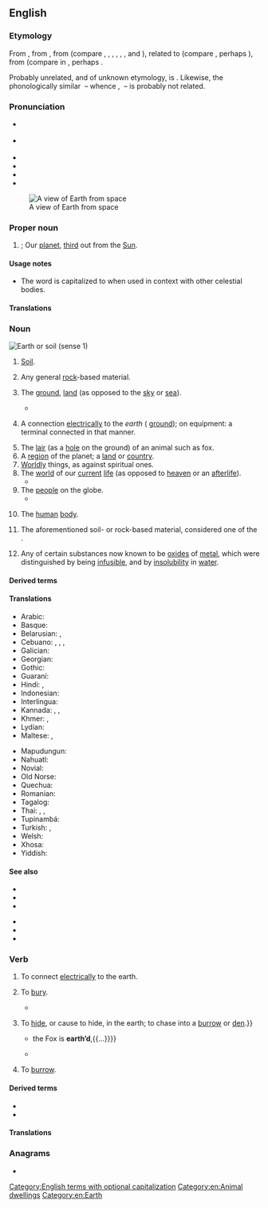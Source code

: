 {{also|Earth}}
==English==
{{wikipedia}}

===Etymology===
From {{inh|en|enm|erthe}}, from {{inh|en|ang|eorþe||earth, ground, soil, dry land}}, from {{inh|en|gem-pro|*erþō||earth, ground, soil}} (compare {{cog|fy|ierde}}, {{cog|nds|Eerd}}, {{cog|nl|aarde}}, {{cog|nds-nl|eerde}}, {{cog|de|Erde}}, {{cog|da|-}}, {{cog|sv|-}} and {{cog|no|jord}}), related to {{m|gem-pro|*erwô||earth}} (compare {{cog|goh|ero}}, perhaps {{cog|non|jǫrfi}}), from {{der|en|ine-pro|*h₁er-}} (compare {{cog|grc|*ἔρα}} in {{m|grc|ἔραζε||on the ground}}, perhaps {{cog|txb|yare||gravel}}.

Probably unrelated, and of unknown etymology, is {{noncog|xcl|երկիր||earth}}. Likewise, the phonologically similar {{cog|sem-pro|*ʔarṣ́-}}&nbsp;– whence {{noncog|ar|أَرْض}}, {{noncog|he|אֶרֶץ|tr=ʾereṣ}}&nbsp;– is probably not related.

===Pronunciation===
* {{a|RP}} {{IPA|en|/ɜːθ/}}
* {{a|US}} {{IPA|en|/ɝθ/}}
* {{audio|en|en-us-earth.ogg|Audio (US)}}
* {{audio|en|En-uk-earth.ogg|Audio (UK)}}
* {{audio|en|LL-Q1860 (eng)-Back ache-earth.wav|Audio}}
* {{rhymes|en|ɜː(ɹ)θ}}

[[File:Earth Western Hemisphere.jpg|thumbnail|right|A view of Earth from space]]

===Proper noun===
{{en-proper noun}}

# {{senseid|en|Q2}} {{alternative case form of|en|Earth}}; Our [[planet]], [[third]] out from the [[Sun]].
#: {{ux|en|The astronauts saw the '''earth''' from the porthole.}}

====Usage notes====
* The word {{m-self|en|earth}} is capitalized to {{m|en|Earth}} when used in context with other celestial bodies.

====Translations====
{{trans-see|id=Q2|our planet, third out from the Sun|Earth}}

===Noun===
[[File:BrownSoil.jpg|thumb|Earth or soil ''(sense 1)'']]
{{en-noun|~}}

# {{lb|en|uncountable}} [[soil|Soil]].
#: {{ux|en|This is good '''earth''' for growing potatoes.}}
# {{lb|en|uncountable}} Any general [[rock]]-based material.
#: {{ux|en|She sighed when the plane's wheels finally touched '''earth'''.}}
# The [[ground]], [[land]] (as opposed to the [[sky]] or [[sea]]).
#: {{ux|en|Birds are of the sky, not of the '''earth'''.}}
#* {{quote-journal|en|date=2013-06-07|author=David Simpson
|volume=188|issue=26|page=36|magazine={{w|The Guardian Weekly}}
|title=[http://www.guardian.co.uk/books/2013/may/18/falling-upwards-richard-holmes-review Fantasy of navigation]
|passage=Like most human activities, ballooning has sponsored heroes and hucksters and a good deal in between. For every dedicated scientist patiently recording atmospheric pressure and wind speed while shivering at high altitudes, there is a carnival barker with a bevy of pretty girls willing to dangle from a basket or parachute down to '''earth'''.}}
# {{lb|en|British}} A connection [[electrically]] to the ''earth'' ({{qualifier|US}} [[ground]]); on equipment: a terminal connected in that manner.
# The [[lair]] (as a [[hole]] on the ground) of an animal such as fox.
# A [[region]] of the planet; a [[land]] or [[country]].
# [[worldly|Worldly]] things, as against spiritual ones.
# The [[world]] of our [[current]] [[life]] (as opposed to [[heaven]] or an [[afterlife]]).
#* {{RQ:Keats Lamia|poem=Ode on a Grecian Urn|stanza=5|page=116|passage="Beauty is truth, truth beauty,"—that is all / Ye know on '''earth''', and all ye need to know.}}
# The [[people]] on the globe.
#* {{RQ:King James Version|Genesis|11|1|page=87|column=2|passage=And the whole '''earth''' was of one language, and of one [[speach|ſpeach]].}}
# {{lb|en|archaic}} The [[human]] [[body]].
# {{lb|en|alchemy|philosophy|and|Taoism}} The aforementioned soil- or rock-based material, considered one of the {{w|Classical element|four or five classical elements}}.
# {{lb|en|chemistry|obsolete}} Any of certain substances now known to be [[oxide]]s of [[metal]], which were distinguished by being [[infusible]], and by [[insolubility]] in [[water]].

====Derived terms====
{{col3|en
|[[Blue Earth]], [[Blue Earth County]], [[Blue Earth River]]
|diatomaceous earth
|down-to-earth
|earth closet
|Earth Day
|earth mother
|Earth Summit
|earth to earth, ashes to ashes, dust to dust
|earth tone
|[[earthbound]], [[earth-bound]]
|earthen
|earthenware
|earthquake
|earthling
|earthly
|earthly paradise
|earthquake
|earth-shattering
|earth sign
|earth station
|earthworm
|earthy
|ends of the earth
|flat earther
|go to earth
|Mother Earth
|rare earth
|rare earth mineral
|run to earth
|salt of the earth
|scorched earth
|unearth
}}

====Translations====
{{trans-top|soil}}
{{multitrans|data=
* Afrikaans: {{tt+|af|aarde}}
* Albanian: {{tt+|sq|dhe|m}}
* Arabic: {{tt|ar|تُرْبَة|f}}, {{tt|ar|تُرَاب|p}}, {{tt+|ar|أَرْض|f}}
*: Egyptian Arabic: {{tt|arz|أرض|f|tr=arḍ}}
* Aramaic:
*: Classical Syriac: {{tt|syc|ܐܪܥܐ|f|tr=ʾarʿā}}, {{tt|syc|ܥܦܪܐ|m|tr=ʿap̄rā}}, {{tt|syc|ܡܕܪܐ|c|tr=meḏrā}}, {{tt|syc|ܐܕܡܬܐ|f|tr=ʾdmtʾ}}
* Armenian: {{tt+|hy|հող}}
* Asturian: {{tt+|ast|tierra|f}}
* Azerbaijani: {{tt+|az|torpaq}}
* Baluchi: {{tt|bal|ہاک|tr=hák}}
* Belarusian: {{tt|be|зямля́|f}}
* Bengali: {{tt|bn|মাটি}}, {{tt|bn|ভূমি}}
* Berber:
*: Tashelhit: {{tt|shi|akal|m}}, {{tt|shi|ṛṛgg}}
* Brunei Malay: {{tt|kxd|tanah}}
* Bulgarian: {{tt+|bg|земя́|f}}, {{tt+|bg|по́чва|f}}, {{tt+|bg|пръст|f}}
* Burmese: {{tt+|my|မြေ}}
* Catalan: {{tt+|ca|terra|f}}, {{tt+|ca|sòl|m}}
* Chinese:
*: Dungan: {{tt|dng|ди}}, {{tt|dng|тў}}
*: Mandarin: {{tt+|cmn|地|tr=dì}}, {{tt+|cmn|土壤|tr=tǔrǎng}}
* Czech: {{tt+|cs|země|f}}, {{tt+|cs|hlína|f}}
* Danish: {{tt+|da|jord}}
* Dutch: {{tt+|nl|aarde|f}}, {{tt+|nl|grond}}
* Esperanto: {{tt|eo|grundo}}
* Estonian: {{tt+|et|maa}}
* Evenki: {{tt|evn|dunde}}, {{tt|evn|dunne}}, {{tt|evn|jerke}}, {{tt|evn|n'erke}}
* Faroese: {{tt+|fo|jørð|f}}
* Fijian: {{tt+|fj|qele}}
* Finnish: {{tt+|fi|maa}}
* French: {{tt+|fr|terre|f}}
* Friulian: {{tt|fur|tiere|f}}
* Fula: {{tt|ff|leydi}}
* Galician: {{tt+|gl|terra|f}}
* Georgian: {{tt|ka|მიწა|sc=Geor}}, {{tt|ka|ნიადაგი|sc=Geor}}
* German: {{tt+|de|Erde|f}}, {{tt+|de|Land|n}}
*: Central Franconian: {{tt|gmw-cfr|Ääd}}
* Greek: {{tt+|el|χώμα|n}}, {{tt+|el|γη|f}}
*: Ancient: {{tt|grc|γαῖα|f}}, {{tt|grc|γῆ|f}}, {{tt|grc|χούς|f}}
* Haitian Creole: {{tt|ht|tè}}
* Hebrew: {{tt+|he|אֲדָמָה|f|tr=adamá}}
* Hindi: {{tt+|hi|धरती|f}}, {{tt+|hi|ज़मीन|f}}, {{tt+|hi|मिट्टी|f}}, {{tt+|hi|वसुधा|f}}, {{tt+|hi|वसुन्धरा|f}}
* Hungarian: {{tt+|hu|talaj}}, {{tt+|hu|föld}}
* Icelandic: {{tt+|is|jörð|f}}
* Ido: {{tt+|io|tero}}, {{tt+|io|sulo}}
* Indonesian: {{tt+|id|tanah}}
* Istriot: {{tt|ist|tiera|f}}
* Italian: {{tt+|it|terra|f}}
* Japanese: {{tt+|ja|地|tr=ち, chi}}, {{tt+|ja|土|tr=つち, tsuchi}}, {{tt+|ja|土壌|tr=どじょう, dojō}}
* Javanese: {{tt+|jv|lemah}} {{qualifier|ngoko}}, {{tt|jv|siti}} {{qualifier|krama}}
* K'iche': {{tt|quc|ulew}}
* Kazakh: {{tt+|kk|топырақ}}
* Khanty:
*: Kazym: {{tt|kca|мўв}}
* Khinalug: {{tt|kjj|инччи́}}
* Komi-Zyrian: {{tt|kpv|му}}
* Korean: {{tt+|ko|흙}}, {{tt+|ko|토양}}
* Kurdish:
*: Central Kurdish: {{tt+|ckb|خۆڵ}}
* Kyrgyz: {{tt+|ky|топурак}}
* Ladin: {{tt|lld|tera|f}}, {{tt|lld|tiera|f}}
* Lao: {{tt+|lo|ດິນ}}
* Latin: {{tt+|la|terra|f}}, {{tt+|la|humus|f}}
* Latvian: {{tt+|lv|zeme|f}}, {{qualifier|soil}} {{tt|lv|augsne|f}}
* Lithuanian: {{tt+|lt|žemė|f}}, {{qualifier|soil}} {{tt|lt|dirva|f}}
* Low German:
*: German Low German: {{tt|nds-de|Eerd}}, {{tt+|nds-de|Eer}}
* Lü: {{tt|khb|ᦡᦲᧃ}}
* Macedonian: {{tt|mk|земја|f}}, {{tt|mk|почва|f}}
* Malay: {{tt+|ms|bumi}}
* Malayalam: {{tt+|ml|മണ്ണ്}}
{{trans-mid}}
* Mansi: {{tt|mns|ма̄}}
* Mongolian: {{tt+|mn|хөрс}}
* Moroccan Amazigh: {{tt|zgh|ⴰⴽⴰⵍ|tr=akal}}
* Nahuatl: {{tt+|nah|tlalli}}
* Navajo: {{tt|nv|łeezh}}
* Ngazidja Comorian: {{tt|zdj|ipvanɗe sha ntsi|c7}}
* Norman: {{tt|nrf|tèrre|f}}
* North Frisian: {{tt|frr|jard}}
* Northern Thai: {{tt|nod|ᨯᩥ᩠ᨶ|tr= din}}
* Norwegian: {{tt+|no|jord|m}}
* Old Church Slavonic:
*: Cyrillic: {{tt|cu|землꙗ|f}}
* Old East Slavic: {{tt|orv|землꙗ|f}}
* Old English: {{tt|ang|hrūse|f}}
* Persian: {{tt+|fa|خاک|tr=xâk}}, {{tt+|fa|زمین|tr=zamīn}}
* Pipil: {{tt|ppl|tal}}
* Plautdietsch: {{tt|pdt|Ieed|f}}
* Polish: {{tt+|pl|ziemia|f}}
* Portuguese: {{tt+|pt|terra|f}}, {{tt+|pt|solo|m}}
* Punjabi: {{tt|pa|ਧਰਤ}}, {{tt|pa|ਖ਼ਾਕ}}, {{tt|pa|ਮਿੱਟੀ}}, {{tt|pa|ਜ਼ਮੀਨ}}
* Quechua: {{tt+|qu|allpa}}
* Romanian: {{tt+|ro|pământ|n}}, {{tt+|ro|sol|n}}
* Romansch: {{tt|rm|terra|f}}, {{tt|rm|tiara|f}}
* Russian: {{tt+|ru|земля́|f}}, {{tt+|ru|по́чва|f}}
* Rusyn: {{tt|rue|земля́|f}}
* Saanich: {{tt|str|TEṈEW̱}}
* Sanskrit: {{tt+|sa|धरित्री}}, {{tt+|sa|धरा}}, {{tt+|sa|भूमि|m}}, {{tt+|sa|वसुधा|f}}, {{tt+|sa|इला|f}}, {{tt+|sa|वसुन्धरा|f}}
* Sardinian: {{tt|sc|terra|f}}
* Scots: {{tt|sco|yerd}}, {{tt|sco|yird}}
* Scottish Gaelic: {{tt|gd|talamh|c}}, {{tt|gd|ùir|f}}
* Serbo-Croatian:
*: Cyrillic: {{tt|sh|земља|f}}
*: Roman: {{tt+|sh|zemlja|f}}
* Shan: {{tt+|shn|လိၼ်}}
* Sicilian: {{tt+|scn|terra|f}}
* Silesian: {{tt|szl|źymja}}
* Sindhi: {{tt|sd|ڌرتي|tr=dhartī}}
* Slovak: {{tt+|sk|zem|f}}
* Slovene: {{tt+|sl|zemlja|f}}, {{tt+|sl|prst|f}}
* Spanish: {{tt+|es|tierra|f}}, {{tt+|es|suelo|m}}
* Sundanese: {{tt+|su|taneuh}}
* Swahili: {{tt+|sw|udongo}}
* Swedish: {{tt+|sv|jord|c}}
* Tagalog: {{tt+|tl|lupa}}
* Tajik: {{tt+|tg|хок}}
* Taos: {{tt|twf|pǫ̀’óne}}
* Tatar: {{tt+|tt|туфрак}}
* Telugu: {{tt+|te|మట్టి}}
* Thai: {{tt+|th|ดิน}}
* Tibetan: {{tt|bo|ས}}
* Tigrinya: {{tt|ti|መሬት|sc=Ethi}}
* Tocharian A: {{tt|xto|tkaṃ}}
* Tocharian B: {{tt|txb|keṃ}}
* Turkish: {{tt+|tr|toprak}}
* Turkmen: {{tt|tk|toprak}}
* Udmurt: {{tt|udm|му}}
* Ugaritic: {{tt|uga|𐎀𐎗𐎕}}
* Ukrainian: {{tt+|uk|земля́|f}}
* Urdu: {{tt+|ur|زمین|f|tr=zamīn}}, {{tt|ur|دھرتی|f|tr=dhartī}}
* Uyghur: {{tt|ug|تۇپراق}}
* Uzbek: {{tt+|uz|tuproq}}
* Venetian: {{tt|vec|tera|f}}
* Vietnamese: {{tt+|vi|đất}}
* Yagara: {{tt|yxg|dar}}
* Yiddish: {{tt|yi|ערד}}
* Yucatec Maya: {{tt|yua|lu’um}}, {{tt|yua|kaab}}
* Zazaki: {{tt|zza|erd}}
* Zealandic: {{tt|zea|aerde|f}}
* Zhuang: {{tt|za|doem}}, {{tt|za|namh}}
* Zulu: {{tt|zu|inhlabathi|c9|c10}}, {{tt|zu|umhlabathi|c3|c4}}
* ǃXóõ: {{tt|nmn|ǂkxʻûm}}
{{trans-bottom}}

{{trans-top|any general rock-based material}}
* Afrikaans: {{tt+|af|aarde}}
* Armenian: {{tt+|hy|հող}}
* Baluchi: {{tt|bal|ہاک|tr=hák}}
* Bulgarian: {{tt+|bg|земя|f}}
* Burmese: {{tt+|my|မြေကြီး}}
* Catalan: {{tt+|ca|terra|f}}
* Chinese:
*: Mandarin: {{tt+|cmn|泥土|tr=nítǔ}}
* Czech: {{tt+|cs|země|f}}
* Danish: {{tt|da|jordart}}, {{tt+|da|jord}}
* Dutch: {{tt+|nl|aarde|f}}
* Estonian: {{tt|et|maapind}}
* Finnish: {{tt+|fi|maa}}
* French: {{tt+|fr|terre|f}}
* German: {{tt+|de|Erde|f}}, {{tt+|de|Grund|m}}
* Greek: {{tt+|el|χώμα|n}}
* Hawaiian: {{tt|haw|lepo}}
* Hebrew: {{tt+|he|אֲדָמָה|f|tr=adamá}}
* Hindi: {{tt+|hi|भूमि|f}}, {{tt+|hi|खाक|f}}, {{tt+|hi|गर्द|f}}, {{tt|hi|ख़ाक|f}}
* Icelandic: {{tt+|is|jörð|f}}
* Ido: {{tt+|io|tero}}
* Indonesian: {{tt+|id|bumi}}
* Irish: {{tt|ga|cré|f}}, {{tt|ga|úir|f}}
* Italian: {{tt+|it|terra|f}}
* Japanese: {{tt+|ja|土|tr=つち, tsuchi|sc=Jpan}}
* Korean: {{tt+|ko|흙}}
* Latin: {{tt+|la|terra|f}}
{{trans-mid}}
* Latvian: {{tt+|lv|zeme|f}}
* Lithuanian: {{tt+|lt|žemė|f}}
* Luxembourgish: {{tt+|lb|Äerd|f}}
* Malay: {{tt+|ms|tanah}}
* Middle High German: {{tt|gmh|ërde}}
* Navajo: {{tt|nv|niʼ}}
* Norman: {{tt|nrf|tèrre|f}}
* Norwegian: {{tt+|no|jord|m}}
* Old English: {{tt|ang|hrūse|f}}
* Old High German: {{tt|goh|erda}}
* Persian: {{tt+|fa|خاک|tr=xâk}}, {{tt+|fa|گرد|tr=gard}}
* Polish: {{tt+|pl|ziemia|f}}
* Portuguese: {{tt+|pt|terra|f}}
* Russian: {{tt+|ru|земля́|f}}
* Scots: {{tt|sco|yird}}
* Scottish Gaelic: {{tt|gd|talamh|c}}, {{tt|gd|tìr|f}}, {{tt|gd|ùir|f}}
* Slovak: {{tt+|sk|zem|f}}
* Slovene: {{tt+|sl|zemlja|f}}
* Spanish: {{tt+|es|tierra|f}}
* Swahili: {{tt+|sw|udongo}}
* Swedish: {{tt+|sv|jord|c}}
* Volapük: {{tt+|vo|glun}}
* Welsh: {{tt+|cy|daear|f}}
* West Frisian: {{tt+|fy|ierde}}
* Zazaki: {{tt|zza|erd}}
* Zulu: {{tt|zu|inhlabathi|c9|c10}}, {{tt|zu|umhlabathi|c3|c4}}
{{trans-bottom}}

{{trans-top|the ground, land}}
* Ainu: {{tt|ain|アィヌモシㇼ|tr=aynu-mosir}}
* Arabic: {{tt+|ar|أَرْض|f}}
*: Egyptian Arabic: {{tt|arz|أرض|f|tr=arḍ}}
* Aramaic:
*: Classical Syriac: {{tt|syc|ܐܪܥܐ|f|tr=ʾarʿā}}
* Armenian: {{tt+|hy|հող}}, {{tt+|hy|գետին}}
* Aromanian: {{tt|rup|pimintu}}
* Azerbaijani: {{tt+|az|yer}}
* Bashkir: {{tt|ba|ер}}
* Berber:
*: Tashelhit: {{t-check|shi|akal|m}}
* Bulgarian: {{tt+|bg|земя|f}}, {{tt+|bg|суша|f}}
* Catalan: {{tt+|ca|terra|f}}
* Central Sierra Miwok: {{tt|csm|wál·i-}}
* Chamicuro: {{tt|ccc|c̈hijta}}
* Chinese:
*: Cantonese: {{tt|yue|地}}, {{tt+|yue|地下}}
*: Mandarin: {{tt+|cmn|陸地}}, {{tt+|cmn|陆地|tr=lùdì}}, {{tt+|cmn|地面}}
* Czech: {{tt+|cs|země|f}}
* Dalmatian: {{tt|dlm|tara|f}}, {{tt|dlm|tiara|f}}
* Danish: {{tt+|da|jord}}
* Dolgan: {{tt|dlg|һир|tr=hir}}
* Dutch: {{tt+|nl|aarde}}, {{tt|nl|droge land|n}}, {{tt+|nl|land|n}}
* Egyptian: {{t-egy|tꜣ|h=N16:N23*Z1}}
* Esperanto: {{tt+|eo|tero}}
* Estonian: {{tt+|et|maa}}
* Faroese: {{tt+|fo|jørð|f}}
* Finnish: {{tt+|fi|maa}}
* French: {{tt+|fr|terre|f}}
* Friulian: {{tt|fur|tiere|f}}
* Fula: {{tt|ff|leydi}}
* Galician: {{tt+|gl|terra|f}}
* Georgian: {{tt|ka|მიწა|sc=Geor}}, {{tt|ka|ნიადაგი|sc=Geor}}
* German: {{tt+|de|Grund|m}}, {{tt+|de|Erde|f}}, {{tt+|de|Land|n}}, {{tt+|de|Boden|m}}, {{tt+|de|Festland|n}}
* Greek: {{tt+|el|γη|f}}, {{tt+|el|γαία|f}}
*: Ancient: {{tt|grc|γαῖα|f}}, {{tt|grc|γῆ|f}}
* Haida: {{tt|hai|tllgaay}}
* Haitian Creole: {{tt|ht|tè}}
* Halkomelem: {{tt|hur|tém:éxw}}
* Hawaiian: {{tt|haw|honua}}
* Hebrew: {{tt+|he|אֶרֶץ|f|tr=éretz}}
* Hindi: {{tt+|hi|धरती|f}}, {{tt+|hi|ज़मीन|f}}, {{tt+|hi|सरजमीन|f}}
* Hungarian: {{tt+|hu|szárazföld}}
* Ido: {{tt+|io|sulo}}, {{tt+|io|tero}}
* Indonesian: {{tt+|id|darat}}
* Irish: {{tt|ga|talamh}}
* Istriot: {{tt|ist|tiera}}
* Italian: {{tt+|it|terra|f}}
* Japanese: {{tt+|ja|地面|tr=じめん, jimen}}, {{tt+|ja|大地|tr=だいち, daichi}}
* Javanese: {{tt+|jv|lemah}} {{qualifier|ngoko}}, {{tt|jv|siti}} {{qualifier|krama}}
* Kazakh: {{tt+|kk|жер}}
* Khakas: {{tt|kjh|чир}}
* Korean: {{tt+|ko|땅}}, {{tt+|ko|대지}}, {{tt+|ko|육지}}
* Kurdish:
*: Central Kurdish: {{tt+|ckb|خاک}}, {{tt+|ckb|زەمین}}, {{tt+|ckb|زەوی}}
* Kwak'wala: {{tt|kwk|a̱wi'nak̕wa̱s}}
* Kyrgyz: {{tt+|ky|жер}}
* Ladin: {{tt|lld|tera}}
* Latin: {{tt+|la|terra|f}}, {{tt+|la|solum|n}}
* Latvian: {{tt+|lv|zeme|f}}
{{trans-mid}}
* Lithuanian: {{tt+|lt|žẽmė|f}}
* Maasai: {{tt|mas|enkop|f}}
* Malay: {{tt+|ms|tanah}}
* Manchu: {{tt|mnc|ᠨᠠ}}
* Mongolian: {{tt+|mn|газар}}
*: Classical Mongolian: {{tt|cmg|ᠭᠠᠵᠠᠷ}}
* Moroccan Amazigh: {{tt|zgh|ⴰⴽⴰⵍ|tr=akal}}
* Navajo: {{tt|nv|niʼ}}
* Ngazidja Comorian: {{tt|zdj|ardhwi|c9}}, {{tt|zdj|ipvanɗe sha ntsi|c7}}
* Nootka: {{tt|str|nism̓a}}
* Norman: {{tt|nrf|tèrre|f}}
* Norwegian: {{tt+|no|jord}}
* Occitan: {{tt+|oc|tèrra}}
* Ojibwe: {{tt|oj|aki}}, {{tt|oj|ᐊᑭ}}
* Old Occitan: {{tt|pro|terra}}
* Orok: {{tt|oaa|на̄|tr=nā|sc=Cyrl}}
* Ottawa: {{tt|otw|ki}}
* Persian: {{tt+|fa|زمین|tr=zamin}}, {{tt+|fa|سرزمین|tr=sarzamin}}
* Portuguese: {{tt+|pt|terra|f}}, {{tt+|pt|chão|m}}
* Punjabi: {{tt|pa|ਧਰਤ}}, {{tt+|pa|ਸਰਜ਼ਮੀਨ}}, {{tt|pa|ਜ਼ਮੀਨ}}
* Purepecha: {{tt|pua|echeri}}
* Romanian: {{tt+|ro|pământ}}
* Romansch: {{tt|rm|terra}}, {{tt|rm|tiara}}
* Russian: {{tt+|ru|земля́|f}}, {{tt+|ru|су́ша|f}}
* Saanich: {{tt|str|TEṈEW̱}}
* Sanskrit: {{tt+|sa|धरित्री|f}}
* Sardinian: {{tt|sc|terra|f}}
* Scots: {{tt|sco|yerd}}, {{tt|sco|yird}}
* Scottish Gaelic: {{tt|gd|talamh|c}}, {{tt|gd|tìr|f}}, {{tt|gd|ùir|f}}
* Sicilian: {{tt+|scn|terra}}
* Slovene: {{tt+|sl|zemlja|f}}
* Spanish: {{tt+|es|terreno|m}}, {{tt+|es|tierra|f}}
* Sumerian: {{tt|sux|𒆠|ts=ki|sc=Xsux}}
* Sundanese: {{tt|su|darat}}
* Swahili: {{tt|sw|nchi kavu|c9}}
* Swedish: {{tt+|sv|mark|c}}, {{tt+|sv|land|n}}
* Tagalog: {{tt+|tl|lupa}}
* Tajik: {{tt+|tg|замин}}
* Tatar: {{tt+|tt|җир}}
* Tocharian A: {{tt|xto|tkaṃ}}
* Tocharian B: {{tt|txb|keṃ}}
* Turkish: {{tt+|tr|yer}}
* Turkmen: {{tt|tk|ýer}}
* Tuvan: {{tt|tyv|чер}}
* Tzotzil: {{tt|tzo|balamil}} {{qualifier|Zinacantán}}, {{tt|tzo|balumil}} {{qualifier|San Andrés Larráinzar}}
* Ugaritic: {{tt|uga|𐎀𐎗𐎕}}
* Urdu: {{tt+|ur|زمین|f|tr=zamīn}}
* Uyghur: {{tt+|ug|يەر}}
* Uzbek: {{tt+|uz|yer}}
* Venetian: {{tt|vec|tera}}
* Vietnamese: {{tt+|vi|đất}}, {{tt|vi|mặt đất}}, {{tt+|vi|đất liền}}
* Yakut: {{tt|sah|сир}}
* Yiddish: {{tt|yi|ערד}}
* Zazaki: {{tt|zza|her}}, {{tt|zza|erd|m}}
* Zhuang: {{tt|za|deih}}
* Zulu: {{tt|zu|umhlabathi|c3|c4}}
{{trans-bottom}}

{{trans-top|electrical connection}}
* Armenian: {{tt+|hy|հող}}
* Bulgarian: {{tt|bg|заземяване|n}}
* Catalan: {{tt+|ca|terra|f}}, {{tt+|ca|massa|f}}
* Chinese:
*: Mandarin: {{tt+|cmn|地線}}, {{tt+|cmn|地线|tr=dìxiàn}}, {{tt+|cmn|接地線}}, {{tt+|cmn|接地线|tr=jiēdìxiàn}}
* Czech: {{tt|cs|uzemnění|n}}
* Danish: {{tt|da|jordforbindelse|c}}, {{tt|da|jordet forbindelse|c}}
* Dutch: {{tt+|nl|aarde|f}}
* Esperanto: {{tt|eo|terkonekto}}
* Estonian: {{tt|et|maandus}}
* Finnish: {{tt+|fi|maa}}
* French: {{tt+|fr|terre|f}}
* German: {{tt+|de|Erde|f}}
* Greek: {{tt+|el|γείωση|f}}
* Hindi: {{tt+|hi|ज़मीन|f}}
* Hungarian: {{tt+|hu|földelés}}
* Irish: {{tt|ga|talmhú|m}}
{{trans-mid}}
* Italian: {{tt+|it|terra|f}}, {{tt+|it|massa|f}}
* Japanese: {{tt|ja|接地|tr=せっち, setchi}}, {{tt+|ja|アース|tr=āsu}}, {{tt|ja|グランド|tr=gurando}}, {{tt|ja|グラウンド|tr=guraundo}}, {{tt|ja|地線|tr=ちせん, chisen}}
* Korean: {{tt|ko|어어드}}, {{tt+|ko|접지선}}
* Latvian: {{tt|lv|iezemējums|m}}
* Lithuanian: {{tt|lt|įžeminimas|m}}
* Navajo: {{tt|nv|niʼ}}
* Norman: {{tt|nrf|tèrre|f}}
* Persian: {{tt+|fa|زمین|tr=zamin}}, {{tt|fa|اِرت|tr=ert}}
* Polish: {{tt|pl|uziemienie|n}}
* Portuguese: {{tt+|pt|terra}}
* Russian: {{tt+|ru|заземле́ние|n}}, {{tt+|ru|земля́|f}} {{qualifier|colloquial}}
* Slovene: {{tt+|sl|zemlja|f}}, {{tt|sl|ozemljitev|f}}
* Spanish: {{tt+|es|tierra|f}}
* Swedish: {{tt+|sv|jord|c}}
* Turkish: {{tt+|tr|toprak}}
* Zazaki: {{tt|zza|her|c}}
{{trans-bottom}}

{{trans-top|fox's lair}}
* Bulgarian: {{tt+|bg|дупка|f}}
* Danish: {{tt+|da|rævegrav|c}}
* Finnish: {{tt+|fi|kolo}}, {{tt+|fi|pesä}}
* French: {{tt+|fr|terrier}}
* German: {{tt+|de|Erdloch|n}}, {{tt|de|Erdbau|m}}, {{tt+|de|Bau|m}}
* Greek: {{tt+|el|φωλιά|f}}
* Hungarian: {{tt+|hu|lyuk}}, {{tt+|hu|odú}}
* Italian: {{tt+|it|tana|f}}
{{trans-mid}}
* Manx: {{tt|gv|towl|m}}
* Persian: {{tt+|fa|لانه}}
* Portuguese: {{tt+|pt|toca}}
* Spanish: {{tt+|es|madriguera|f}}
* Swahili: {{tt+|sw|dunia}}
* Swedish: {{tt+|sv|lya|c}}, {{tt|sv|rävlya|c}}, {{tt+|sv|rävgryt|n}}
* Ukrainian: {{tt+|uk|нора́|f}}
* Zazaki: {{tt|zza|lan|f}}
{{trans-bottom}}

{{trans-top|world of our current life, as opposed to afterlife}}
* Arabic: {{tt+|ar|أَرْض|f}}, {{tt+|ar|دُنْيَا|f}}
* Bulgarian: {{tt+|bg|свят|m}}
* Catalan: {{tt+|ca|terra|f}}
* Finnish: {{tt+|fi|maa}}
* French: {{tt+|fr|terre|f}}
* Greek: {{tt+|el|γη|f}}
*: Ancient: {{tt|grc|γῆ|f}}
* Hebrew: {{tt+|he|אֶרֶץ|f|tr=éretz}}
* Hindi: {{tt+|hi|दुनिया|f}}, {{tt+|hi|जहान|m}}, {{tt+|hi|संसार|m}}
{{trans-mid}}
* Ido: {{tt+|io|tero}}
* Latin: {{tt|la|mundus|m}}, {{tt+|la|saeculum|n}}
* Ngazidja Comorian: {{tt|zdj|dunia|c9}}
* Persian: {{tt+|fa|گیتی|tr=giti}}, {{tt+|fa|جهان|tr=jahân}}, {{qualifier|religious}} {{tt+|fa|دنیا|tr=donyâ}}, {{qualifier|religious}} {{tt+|fa|مادّه|tr=mâdde}}, {{qualifier|much-literally}} {{tt|fa|گیهان|tr=geyhân}}
* Piedmontese: {{tt|pms|mundo|m}}
* Punjabi: {{tt|pa|ਦੁਨੀਆ}}, {{tt|pa|ਜਹਾਨ}}, {{tt+|pa|ਸੰਸਾਰ}}
* Tagalog: {{tt+|tl|daigdig}}
* Zazaki: {{tt|zza|dınya}}
* Zulu: {{tt+|zu|umhlaba|c3|c4}}
{{trans-bottom}}

{{trans-top|one of the four basic elements}}
* Afrikaans: {{tt+|af|aarde}}
* Baluchi: {{tt|bal|ہاک|tr=hák}}
* Bulgarian: {{tt+|bg|земя|f}}
* Burmese: {{tt+|my|မြေ}}
* Catalan: {{tt+|ca|terra|f}}
* Chinese:
*: Mandarin: {{tt+|cmn|泥土|tr=nítǔ}}
* Czech: {{tt+|cs|země|f}}
* Danish: {{tt+|da|jord}}
* Dutch: {{tt+|nl|aarde|f}}
* Estonian: {{tt+|et|maa}}
* Finnish: {{tt+|fi|maa}}
* French: {{tt+|fr|terre|f}}
* Galician: {{tt+|gl|terra|f}}
* German: {{tt+|de|Erde|f}}
* Greek: {{tt+|el|γη|f}}
*: Ancient Greek: {{tt|grc|γῆ|f}}
* Hebrew: {{tt+|he|אֲדָמָה|f|tr=adamá}}
* Hindi: {{tt+|hi|खाक|f}}, {{tt+|hi|मिट्टी|f}}, {{tt+|hi|भूमी|f}}, {{tt+|hi|भूमि|f}}, {{tt|hi|ख़ाक|f}}
* Hungarian: {{tt+|hu|föld}}
* Icelandic: {{tt+|is|jörð|f}}
* Ido: {{tt+|io|tero}}
* Italian: {{tt+|it|terra|f}}
* Japanese: {{tt+|ja|地|tr=ち, chi}}
* Korean: {{tt+|ko|흙}}
* Latin: {{tt+|la|terra|f}}
{{trans-mid}}
* Latvian: {{tt+|lv|zeme|f}}
* Lithuanian: {{tt+|lt|žemė|f}}
* Luxembourgish: {{tt+|lb|Äerd|f}}
* Malayalam: {{tt+|ml|ഭൂമി}}
* Norman: {{tt|nrf|tèrre|f}}
* Norwegian: {{tt+|no|jord|m}}
* Old English: {{tt|ang|hrūse|f}}
* Persian: {{tt+|fa|خاک}}
* Polish: {{tt+|pl|ziemia|f}}
* Portuguese: {{tt+|pt|terra|f}}
* Punjabi: {{tt|pa|ਖ਼ਾਕ}}, {{tt|pa|ਮਿੱਟੀ}}
* Russian: {{tt+|ru|земля́|f}}
* Scots: {{tt|sco|yird}}
* Scottish Gaelic: {{tt|gd|talamh|c}}, {{tt|gd|tìr|f}}
* Serbo-Croatian:
*: Cyrillic: {{tt|sh|земља|f|sc=Cyrl}}
*: Roman: {{tt+|sh|zemlja|f}}
* Slovak: {{tt+|sk|zem|f}}
* Slovene: {{tt+|sl|zemlja|f}}
* Spanish: {{tt+|es|tierra|f}}
* Swahili: {{tt+|sw|dunia}}
* Swedish: {{tt+|sv|jord}}
* Turkish: {{tt+|tr|toprak}}
* Vietnamese: {{tt+|vi|đất}}
* West Frisian: {{tt+|fy|ierde}}
* Zazaki: {{tt|zza|her|c}}
{{trans-bottom}}

{{trans-top|one of the five basic elements}}
* Afrikaans: {{tt+|af|aarde}}
* Baluchi: {{tt|bal|ہاک|tr=hák}}
* Bulgarian: {{tt+|bg|земя|f}}
* Burmese: {{tt+|my|မြေ}}
* Catalan: {{tt+|ca|terra|f}}
* Chinese:
*: Mandarin: {{tt+|cmn|土}}
* Czech: {{tt+|cs|země|f}}
* Danish: {{tt+|da|jord}}
* Dutch: {{tt+|nl|aarde|f}}
* Estonian: {{tt+|et|maa}}
* Finnish: {{tt+|fi|maa}}
* French: {{tt+|fr|terre|f}}
* Galician: {{tt+|gl|terra|f}}
* Greek: {{tt+|el|γη|f}}
* Hindi: {{tt+|hi|खाक|f}}, {{tt+|hi|मिट्टी|f}}, {{tt+|hi|भूमी|f}}, {{tt+|hi|भूमि|f}}, {{tt|hi|ख़ाक|f}}
* Hungarian: {{tt+|hu|föld}}
* Icelandic: {{tt+|is|jörð|f}}
* Ido: {{tt+|io|tero}}
* Italian: {{tt+|it|terra|f}}
* Japanese: {{tt+|ja|土|tr=つち, tsuchi}}
* Korean: {{tt+|ko|흙}}
* Latvian: {{tt+|lv|zeme|f}}
{{trans-mid}}
* Lithuanian: {{tt+|lt|žemė|f}}
* Malayalam: {{tt+|ml|ഭൂമി}}
* Norwegian: {{tt+|no|jord|m}}
* Old English: {{tt|ang|hrūse|f}}
* Persian: {{tt+|fa|خاک|tr=xâk}}
* Polish: {{tt+|pl|ziemia|f}}
* Portuguese: {{tt+|pt|terra|f}}
* Punjabi: {{tt|pa|ਖ਼ਾਕ}}, {{tt|pa|ਮਿੱਟੀ}}
* Russian: {{tt+|ru|земля́|f}}
* Scots: {{tt|sco|yird}}
* Scottish Gaelic: {{tt|gd|talamh|c}}, {{tt|gd|tìr|f}}
* Serbo-Croatian:
*: Cyrillic: {{tt|sh|земља|f|sc=Cyrl}}
*: Roman: {{tt+|sh|zemlja|f}}
* Slovak: {{tt+|sk|zem|f}}
* Slovene: {{tt+|sl|zemlja|f}}
* Spanish: {{tt+|es|tierra|f}}
* Swahili: {{tt+|sw|dunia}}
* Swedish: {{tt+|sv|jord}}
* Turkish: {{tt+|tr|toprak}}
* Vietnamese: {{tt+|vi|thổ}}
* Zazaki: {{tt|zza|her|c}}
}}<!-- close {{multitrans}} -->
{{trans-bottom}}

{{checktrans-top}}
* Arabic: {{t+check|ar|أَرْض|f}}
* Basque: {{t-check|eu|lur}}
* Belarusian: {{t-check|be|зямля}}, {{t-check|be|земля}}
* Cebuano: {{t-check|ceb|tuna}}, {{t-check|ceb|kalibutan}}, {{t-check|ceb|hagna}}, {{t-check|ceb|banika}}
* Galician: {{t+check|gl|terra|f}}
* Georgian: {{t-check|ka|დედამიწა}}
* Gothic: {{t-check|got|𐌰𐌹𐍂𐌸𐌰|f}}
* Guaraní: {{t+check|gn|yvy}}
* Hindi: {{t+check|hi|स्थल}}, {{t+check|hi|पृथ्वी}}
* Indonesian: {{t+check|id|bumi}}
* Interlingua: {{t-check|ia|terra}}
* Kannada: {{t+check|kn|ನೆಲ}}, {{t+check|kn|ಭೂಮಿ}}, {{t+check|kn|ಮಣು}}
* Khmer: {{t+check|km|ដី|tr=dey}}, {{t-check|km|ផែនដ|tr=phaen-dey}}
* Lydian: {{t|xld|κλιδας}}
* Maltese: {{t+check|mt|dinja}}, {{t-check|mt|papa}}
{{trans-mid}}
* Mapudungun: {{t-check|arn|mapu}}
* Nahuatl: {{t-check|nah|coatlicue}}
* Novial: {{t-check|nov|tere}}
* Old Norse: {{t-check|non|midgard}}
* Quechua: {{t-check|qu|pachamama}} <!-- link as t-SOP if non-idiomatic; put marked word in |alt=; see [[User:Kephir/gadgets/xte#Translation_fixing]] -->
* Romanian: {{t+check|ro|pământ|n}}
* Tagalog: {{t+check|tl|mundo}}
* Thai: {{t+check|th|ดิน|tr=din}}, {{t+check|th|แผ่นดิน|tr=phaendin}}, {{t+check|th|โลก|tr=lok}}
* Tupinambá: {{t-check|tpn|yby}}
* Turkish: {{t+check|tr|dünya}}, {{t+check|tr|yer}}
* Welsh: {{t+check|cy|daear}}
* Xhosa: {{t-check|xh|umhlaba}}
* Yiddish: {{t-check|yi|ערד|f}}
{{trans-bottom}}

====See also====
{{top2}}
* {{l|en|moon}}
* {{l|en|sun}}
* {{l|en|world}}
{{mid2}}
* {{l|en|⊕}}
* {{l|en|♁}}
* {{l|en|Appendix:Planets}}
{{bottom}}

===Verb===
{{en-verb}}

# {{lb|en|UK|transitive}} To connect [[electrically]] to the earth.
#: {{ux|en|That noise is because the amplifier is not properly '''earthed'''.}}
#: {{syn|en|ground}}
# {{lb|en|transitive}} To [[bury]].
#* {{RQ:Young Night-Thoughts|328|The Miſer '''earths''' his Treaſure; and the Thief, / Watching the Mole, half-beggars him ere Morn.}}
# {{lb|en|transitive}} To [[hide]], or cause to hide, in the earth; to chase into a [[burrow]] or [[den]].}}
#* {{RQ:Dryden Spanish Fryar|48|{{...}}the Fox is '''earth’d''',{{...}}}}
#* {{quote-book|en|year=1819|author=John Mayer|title=The Sportsman's Directory, or Park and Gamekeeper's Companion|passage=This is the time that the horseman are flung out, not having the cry to lead them to the death. When quadruped animals of the venery or hunting kind are at rest, the stag is said to be harboured, the buck lodged, the fox kennelled, the badger '''earthed''', the otter vented or watched, the hare formed, and the rabbit set.}}
# {{lb|en|intransitive}} To [[burrow]].
#: {{rfquotek|en|Tickell}}

====Derived terms====
* {{l|en|earthing}}
* {{l|en|unearth}}

====Translations====
{{trans-top|connect electrically to the earth}}
{{multitrans|data=
* Bulgarian: {{tt|bg|заземявам}}
* Czech: {{tt|cs|uzemnit}}
* Danish: {{tt|da|jordforbinde}}, {{tt|da|jorde}}
* Dutch: {{tt+|nl|aarden}}
* Esperanto: {{tt|eo|terkonekti}}
* Estonian: {{tt|et|maandama}}
* Finnish: {{tt+|fi|maattaa}}, {{tt+|fi|maadoittaa}}
* French: {{tt|fr|relier à la terre}}, {{tt|fr|mettre à la terre}}
* Georgian: {{tt|ka|დამიწება}}
* German: {{tt+|de|erden}}
* Greek: {{tt+|el|γειώνω}}
* Irish: {{tt|ga|talmhaigh}}
* Italian: {{tt|it|mettere a terra}}, {{tt|it|collegare a terra}}
* Japanese: {{tt|ja|接地する|tr=せっちする, setchisuru}}, {{tt|ja|アースする|tr=āsusuru}}, {{tt|ja|グランドする|tr=gurandosuru}}
{{trans-mid}}
* Latvian: {{tt|lv|iezemēt}}
* Lithuanian: {{tt|lt|įžeminti}}
* Norwegian:
*: Bokmål: {{tt+|nb|jorde}}
* Persian: {{tt|fa|زمین کردن|tr=zamin kardan}}, {{qualifier|common}} {{tt|fa|ارت کردن|tr=ert kardan}}
* Polish: {{tt|pl|uziemić}}
* Portuguese: {{tt+|pt|aterrar}}
* Russian: {{tt+|ru|заземлять}}
* Slovene: {{tt|sl|ozemljiti}}
* Spanish: {{t+check|es|aterrar}}
* Swahili: {{tt+|sw|dunia}}
* Swedish: {{tt+|sv|jorda}}
* Turkish: {{tt+|tr|topraklamak}}
* Ukrainian: {{tt|uk|зазе́млювати|impf}}, {{tt|uk|заземля́ти|impf}}, {{tt|uk|заземли́ти|pf}}
* Vietnamese: {{t-check|vi|đặt dây đất}}, {{t-check|vi|nối với đất}} <!-- link as t-SOP if non-idiomatic; put marked word in |alt=; see [[User:Kephir/gadgets/xte#Translation_fixing]] -->
{{trans-bottom}}

{{trans-top|to bury}}
* Bulgarian: {{tt+|bg|заравям}}
* Czech: {{tt+|cs|pochovat}}
* Danish: {{tt|da|begrave}}
* Dutch: {{tt+|nl|begraven}}
* Estonian: {{tt|et|matma}}
* French: {{tt+|fr|enterrer}}
* Georgian: {{tt|ka|დაფლობა}}
* German: {{tt+|de|beerdigen}}
* Greek: {{tt+|el|θάβω}}, {{tt+|el|ενταφιάζω}}
* Hindi: {{tt|hi|दफ़न करना}}
{{trans-mid}}
* Italian: {{tt+|it|interrare}}
* Persian: {{tt+|fa|خاکسپاری}}, {{tt+|fa|خاک کردن|tr=xâk kardan}}, {{qualifier|religious}} {{tt+|fa|دفن کردن|tr=dafn kardan}}
* Polish: {{tt|pl|zakopać}}
* Portuguese: {{tt+|pt|enterrar}}
* Russian: {{tt+|ru|хорони́ть}}
* Swahili: {{tt+|sw|dunia}}
* Swedish: {{tt|sv|jordsätta}}, {{tt+|sv|begrava}}
* Vietnamese: {{t+check|vi|vun}}, {{t-check|vi|lấp đất}} <!-- link as t-SOP if non-idiomatic; put marked word in |alt=; see [[User:Kephir/gadgets/xte#Translation_fixing]] -->
}}<!-- close {{multitrans}} -->
{{trans-bottom}}

<!--mw,collins say often uc, encarta says lc is variant of uc-->
===Anagrams===
* {{anagrams|en|a=aehrt|Erath|Harte|Heart|Herat|Herta|Taher|Terah|Thera|hater|heart|rathe|rehat|th'are|thare}}

[[Category:English terms with optional capitalization]]
[[Category:en:Animal dwellings]]
[[Category:en:Earth]]